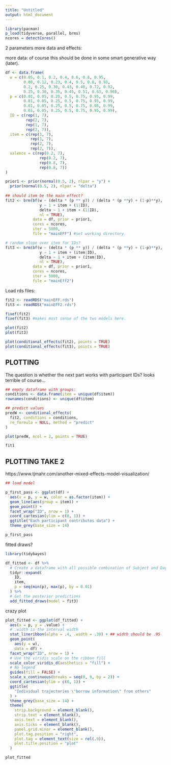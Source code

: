 ```yaml
---
title: "Untitled"
output: html_document
---
```


```r
library(pacman)
p_load(tidyverse, parallel, brms)
ncores = detectCores()
```

2 parameters more data and effects: 

more data:
of course this should be done in some smart 
generative way (later). 

```r
df <- data.frame(
  w = c(0.05, 0.1, 0.2, 0.4, 0.6, 0.8, 0.95,
        0.08, 0.12, 0.23, 0.4, 0.5, 0.8, 0.93,
        0.2, 0.25, 0.30, 0.43, 0.48, 0.72, 0.92,
        0.25, 0.30, 0.35, 0.45, 0.51, 0.63, 0.90),
  p = c(0.01, 0.05, 0.25, 0.5, 0.75, 0.95, 0.99,
        0.01, 0.05, 0.25, 0.5, 0.75, 0.95, 0.99,
        0.01, 0.05, 0.25, 0.5, 0.75, 0.95, 0.99,
        0.01, 0.05, 0.25, 0.5, 0.75, 0.95, 0.99),
  ID = c(rep(1, 7), 
         rep(2, 7),
         rep(1, 7),
         rep(2, 7)),
  item = c(rep(1, 7), 
           rep(1, 7),
           rep(2, 7),
           rep(2, 7)),
  valence = c(rep(0.2, 7),
               rep(0.2, 7),
               rep(0.8, 7),
               rep(0.8, 7))
)

```

```r

prior1 <- prior(normal(0.5, 2), nlpar = "y") +
  prior(normal(0.5, 2), nlpar = "delta")
            
## should item be the main effect?
fit2 <- brm(bf(w ~ (delta * (p ** y)) / (delta * (p **y) + (1-p)**y), 
               y ~ 1 + item + (1|ID),
               delta ~ 1 + item + (1|ID),
               nl = TRUE),
            data = df, prior = prior1,
            cores = ncores,
            iter = 5000,
            file = "mainEFF") #set working directory.

# random slope over item for IDs?
fit3 <- brm(bf(w ~ (delta * (p ** y)) / (delta * (p **y) + (1-p)**y), 
               y ~ 1 + item + (item|ID),
               delta ~ 1 + item + (item|ID),
               nl = TRUE),
            data = df, prior = prior1,
            cores = ncores,
            iter = 5000,
            file = "mainEff2") 

```

Load rds files: 

```r

fit2 <- readRDS("mainEFF.rds")
fit3 <- readRDS("mainEFF2.rds")

```

```r

fixef(fit2)
fixef(fit3) #makes most sense of the two models here. 

```

```r

plot(fit2)
plot(fit3)

```

```r
plot(conditional_effects(fit2), points = TRUE)
plot(conditional_effects(fit3), points = TRUE)
```

## PLOTTING 
The question is whether the next part works with participant IDs?
looks terrible of course...

```r

## empty dataframe with groups: 
conditions <- data.frame(item = unique(df$item))
rownames(conditions) <- unique(df$item)

## predict values 
predW <- conditional_effects(
  fit2, conditions = conditions, 
  re_formula = NULL, method = "predict"
)

plot(predW, ncol = 2, points = TRUE)

fit1

```


## PLOTTING TAKE 2
https://www.tjmahr.com/another-mixed-effects-model-visualization/

```r

## load model 

p_first_pass <- ggplot(df) +
  aes(x = p, y = w, color = as.factor(item)) +
  geom_line(aes(group = item)) +
  geom_point() +
  facet_wrap("ID", nrow = 1) +
  coord_cartesian(ylim = c(0, 1)) +
  ggtitle("Each participant contributes data") + 
  theme_grey(base_size = 14)

p_first_pass

```

fitted draws?

```r

library(tidybayes)

df_fitted <- df %>%
  # Create a dataframe with all possible combination of Subject and Days
  tidyr::expand(
    ID,
    item,
    p = seq(min(p), max(p), by = 0.01)
  ) %>%
  # Get the posterior predictions
  add_fitted_draws(model = fit3)
```

crazy plot

```r

plot_fitted <- ggplot(df_fitted) +
  aes(x = p, y = .value) +
  # .width is the interval width
  stat_lineribbon(alpha = .4, .width = .30) + ## width should be .95
  geom_point(
    aes(y = w), 
    data = df) +
  facet_wrap("ID", nrow = 1) +
  # Use the viridis scale on the ribbon fill
  scale_color_viridis_d(aesthetics = "fill") +
  # No legend
  guides(fill = FALSE) +
  scale_x_continuous(breaks = seq(0, 9, by = 2)) +
  coord_cartesian(ylim = c(0, 1)) +
  ggtitle(
    "Individual trajectories \"borrow information\" from others"
  ) +
  theme_grey(base_size = 14) +
  theme(
    strip.background = element_blank(),
    strip.text = element_blank(),
    axis.text = element_blank(),
    axis.ticks = element_blank(),
    panel.grid.minor = element_blank(),
    plot.tag.position = "right",
    plot.tag = element_text(size = rel(.9)),
    plot.title.position = "plot"
  )

plot_fitted
```

